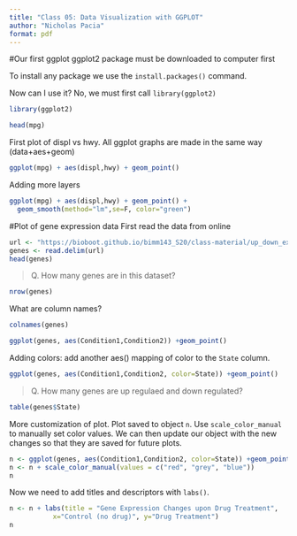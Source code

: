 ```yaml
---
title: "Class 05: Data Visualization with GGPLOT"
author: "Nicholas Pacia"
format: pdf
---
```


#Our first ggplot ggplot2 package must be downloaded to computer first

To install any package we use the `install.packages()` command.

Now can I use it? No, we must first call `library(ggplot2)`

```r
library(ggplot2)
```

```r
head(mpg)
```

First plot of displ vs hwy. All ggplot graphs are made in the same way (data+aes+geom)

```r
ggplot(mpg) + aes(displ,hwy) + geom_point()
```

Adding more layers

```r
ggplot(mpg) + aes(displ,hwy) + geom_point() +
  geom_smooth(method="lm",se=F, color="green")
```

#Plot of gene expression data First read the data from online

```r
url <- "https://bioboot.github.io/bimm143_S20/class-material/up_down_expression.txt"
genes <- read.delim(url)
head(genes)
```

> Q. How many genes are in this dataset?

```r
nrow(genes)
```
What are column names?
```r
colnames(genes)
```
```r
ggplot(genes, aes(Condition1,Condition2)) +geom_point()
```
Adding colors: add another aes() mapping of color to the `State` column.
```r
ggplot(genes, aes(Condition1,Condition2, color=State)) +geom_point()
```
>Q. How many genes are up regulaed and down regulated?

```r
table(genes$State)
```

More customization of plot. Plot saved to object `n`. Use `scale_color_manual` to manually set color values. We can then update our object with the new changes so that they are saved for future plots.
```r
n <- ggplot(genes, aes(Condition1,Condition2, color=State)) +geom_point()
n <- n + scale_color_manual(values = c("red", "grey", "blue"))
n
```
Now we need to add titles and descriptors with `labs()`. 
```r
n <- n + labs(title = "Gene Expression Changes upon Drug Treatment",
           x="Control (no drug)", y="Drug Treatment")
n
```
